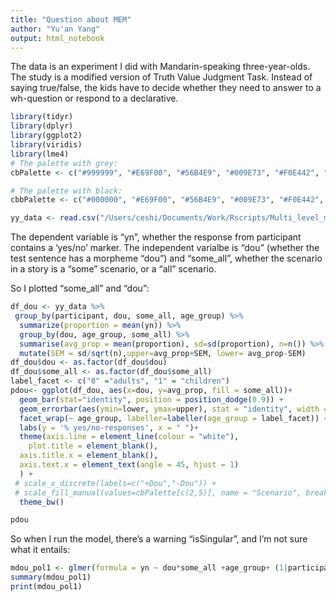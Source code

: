```yaml
---
title: "Question about MEM"
author: "Yu'an Yang"
output: html_notebook
---
```

The data is an experiment I did with Mandarin-speaking three-year-olds. The study is a modified version of Truth Value Judgment Task. Instead of saying true/false, the kids have to decide whether they need to answer to a wh-question or respond to a declarative.

```r
library(tidyr)
library(dplyr)
library(ggplot2)
library(viridis)
library(lme4)
# The palette with grey:
cbPalette <- c("#999999", "#E69F00", "#56B4E9", "#009E73", "#F0E442", "#0072B2", "#D55E00", "#CC79A7", "#BBDFCE")

# The palette with black:
cbbPalette <- c("#000000", "#E69F00", "#56B4E9", "#009E73", "#F0E442", "#0072B2", "#D55E00", "#CC79A7")

yy_data <- read.csv("/Users/ceshi/Documents/Work/Rscripts/Multi_level_models/group_session/random-effect-simulation-assignment-1-Yu-an/yu-an-question/data.csv")
```

The dependent variable is "yn", whether the response from participant contains a 'yes/no' marker. The independent varialbe is "dou" (whether the test sentence has a morpheme "dou") and "some_all", whether the scenario in a story is a "some" scenario, or a "all" scenario. 

So I plotted "some_all" and "dou":
```r
df_dou <- yy_data %>%
 group_by(participant, dou, some_all, age_group) %>% 
  summarize(proportion = mean(yn)) %>% 
  group_by(dou, age_group, some_all) %>% 
  summarise(avg_prop = mean(proportion), sd=sd(proportion), n=n()) %>% 
  mutate(SEM = sd/sqrt(n),upper=avg_prop+SEM, lower= avg_prop-SEM)
df_dou$dou <- as.factor(df_dou$dou)
df_dou$some_all <- as.factor(df_dou$some_all)
label_facet <- c("0" ="adults", "1" = "children")
pdou<- ggplot(df_dou, aes(x=dou, y=avg_prop, fill = some_all))+
  geom_bar(stat="identity", position = position_dodge(0.9)) + 
  geom_errorbar(aes(ymin=lower, ymax=upper), stat = "identity", width = 0.2, position=position_dodge(0.9)) +
  facet_wrap(~ age_group, labeller=labeller(age_group = label_facet)) +
  labs(y = '% yes/no-responses', x = " ")+ 
  theme(axis.line = element_line(colour = "white"),
    plot.title = element_blank(),
  axis.title.x = element_blank(),
  axis.text.x = element_text(angle = 45, hjust = 1)
  ) +
 # scale_x_discrete(labels=c("+Dou","-Dou")) +
 # scale_fill_manual(values=cbPalette[c(2,5)], name = "Scenario", breaks=c(1, 0), labels=c("all", "some")) +
  theme_bw()

pdou
```

So when I run the model, there's a warning "isSingular", and I'm not sure what it entails:
```r
mdou_pol1 <- glmer(formula = yn ~ dou*some_all +age_group+ (1|participant) +(1|test_number), family = binomial, data = yy_data)
summary(mdou_pol1)
print(mdou_pol1)
```

